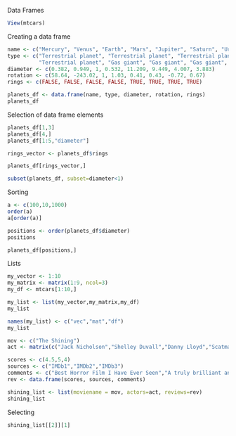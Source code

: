 Data Frames

```r
View(mtcars)
```

Creating a data frame 

```r
name <- c("Mercury", "Venus", "Earth", "Mars", "Jupiter", "Saturn", "Uranus", "Neptune")
type <- c("Terrestrial planet", "Terrestrial planet", "Terrestrial planet", 
          "Terrestrial planet", "Gas giant", "Gas giant", "Gas giant", "Gas giant")
diameter <- c(0.382, 0.949, 1, 0.532, 11.209, 9.449, 4.007, 3.883)
rotation <- c(58.64, -243.02, 1, 1.03, 0.41, 0.43, -0.72, 0.67)
rings <- c(FALSE, FALSE, FALSE, FALSE, TRUE, TRUE, TRUE, TRUE)

planets_df <- data.frame(name, type, diameter, rotation, rings)
planets_df

```
Selection of data frame elements

```r
planets_df[1,3]
planets_df[4,]
planets_df[1:5,"diameter"]

rings_vector <- planets_df$rings

planets_df[rings_vector,]

subset(planets_df, subset=diameter<1)


```
Sorting

```r

a <- c(100,10,1000)
order(a)
a[order(a)]

positions <- order(planets_df$diameter)
positions

planets_df[positions,]
```
Lists

```r
my_vector <- 1:10
my_matrix <- matrix(1:9, ncol=3)
my_df <- mtcars[1:10,]

my_list <- list(my_vector,my_matrix,my_df)
my_list

names(my_list) <- c("vec","mat","df")
my_list

```

```r
mov <- c("The Shining")
act <- matrix(c("Jack Nicholson","Shelley Duvall","Danny Lloyd","Scatman Crothers","Barry Nelson"))

scores <- c(4.5,5,4)
sources <- c("IMDb1","IMDb2","IMDb3")
comments <- c("Best Horror Film I Have Ever Seen","A truly brilliant and scary film from Stanley Kubrick","A masterpiece of psychological horror")
rev <- data.frame(scores, sources, comments)

shining_list <- list(moviename = mov, actors=act, reviews=rev)
shining_list

```
Selecting

```r
shining_list[[2]][1]
```

